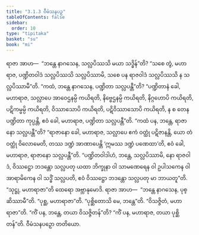 ```yaml
---
title: "3.1.3 ဝီမံသနပဉှ"
tableOfContents: false
sidebar:
  order: 10
type: "tipitaka"
basket: "su"
book: "mi"
---
```



<DynamicBreadcrumb />

<Division number="26" book="mi">

<Paragraph number="105" book="mi">
ရာဇာ အာဟ—  “ဘန္တေ နာဂသေန, သလ္လပိဿသိ မယာ သဒ္ဓိန်”တိ? “သစေ တွံ, မဟာရာဇ, ပဏ္ဍိတဝါဒံ သလ္လပိဿသိ သလ္လပိဿာမိ, သစေ ပန ရာဇဝါဒံ သလ္လပိဿသိ န သလ္လပိဿာမီ”တိ. “ကထံ, ဘန္တေ နာဂသေန, ပဏ္ဍိတာ သလ္လပန္တီ”တိ? “ပဏ္ဍိတာနံ ခေါ, မဟာရာဇ, သလ္လာပေ အာဝေဌနမ္ပိ ကယိရတိ, နိဗ္ဗေဌနမ္ပိ ကယိရတိ, နိဂ္ဂဟောပိ ကယိရတိ, ပဋိကမ္မမ္ပိ ကယိရတိ, ဝိဿာသောပိ ကယိရတိ, ပဋိဝိဿာသောပိ ကယိရတိ, န စ တေန ပဏ္ဍိတာ ကုပ္ပန္တိ, ဧဝံ ခေါ, မဟာရာဇ, ပဏ္ဍိတာ သလ္လပန္တီ”တိ. “ကထံ ပန, ဘန္တေ, ရာဇာနော သလ္လပန္တီ”တိ? “ရာဇာနော ခေါ, မဟာရာဇ, သလ္လာပေ ဧကံ ဝတ္ထုံ ပဋိဇာနန္တိ, ယော တံ ဝတ္ထုံ ဝိလောမေတိ, တဿ ဒဏ္ဍံ အာဏာပေန္တိ ‘ဣမဿ ဒဏ္ဍံ ပဏေထာ’တိ, ဧဝံ ခေါ, မဟာရာဇ, ရာဇာနော သလ္လပန္တီ”တိ. “ပဏ္ဍိတဝါဒါဟံ, ဘန္တေ, သလ္လပိဿာမိ, နော ရာဇဝါဒံ, ဝိဿဋ္ဌော ဘဒန္တော သလ္လပတု ယထာ ဘိက္ခုနာ ဝါ သာမဏေရေန ဝါ ဥပါသကေန ဝါ အာရာမိကေန ဝါ သဒ္ဓိံ သလ္လပတိ, ဧဝံ ဝိဿဋ္ဌော ဘဒန္တော သလ္လပတု မာ ဘာယတူ”တိ. “သုဋ္ဌု, မဟာရာဇာ”တိ ထေရော အဗ္ဘာနုမောဒိ.
</Paragraph>

<Paragraph number="106" book="mi">
ရာဇာ အာဟ—  “ဘန္တေ နာဂသေန, ပုစ္ဆိဿာမီ”တိ. “ပုစ္ဆ, မဟာရာဇာ”တိ. “ပုစ္ဆိတောသိ မေ, ဘန္တေ”တိ. “ဝိသဇ္ဇိတံ, မဟာရာဇာ”တိ. “ကိံ ပန, ဘန္တေ, တယာ ဝိသဇ္ဇိတန်”တိ? “ကိံ ပန, မဟာရာဇ, တယာ ပုစ္ဆိတန်”တိ.

</Paragraph>
</Division>

<Paragraph number="107" type="center" book="mi">
ဝီမံသနပဉှော တတိယော.
</Paragraph>
